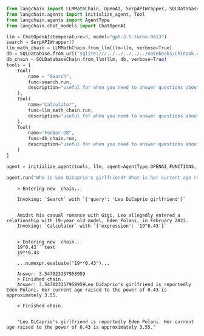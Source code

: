 ```python
from langchain import LLMMathChain, OpenAI, SerpAPIWrapper, SQLDatabase, SQLDatabaseChain
from langchain.agents import initialize_agent, Tool
from langchain.agents import AgentType
from langchain.chat_models import ChatOpenAI
```


```python
llm = ChatOpenAI(temperature=0, model="gpt-3.5-turbo-0613")
search = SerpAPIWrapper()
llm_math_chain = LLMMathChain.from_llm(llm=llm, verbose=True)
db = SQLDatabase.from_uri("sqlite:///../../../../../notebooks/Chinook.db")
db_chain = SQLDatabaseChain.from_llm(llm, db, verbose=True)
tools = [
    Tool(
        name = "Search",
        func=search.run,
        description="useful for when you need to answer questions about current events. You should ask targeted questions"
    ),
    Tool(
        name="Calculator",
        func=llm_math_chain.run,
        description="useful for when you need to answer questions about math"
    ),
    Tool(
        name="FooBar-DB",
        func=db_chain.run,
        description="useful for when you need to answer questions about FooBar. Input should be in the form of a question containing full context"
    )
]
```


```python
agent = initialize_agent(tools, llm, agent=AgentType.OPENAI_FUNCTIONS, verbose=True)
```


```python
agent.run("Who is Leo DiCaprio's girlfriend? What is her current age raised to the 0.43 power?")
```

<CodeOutputBlock lang="python">

```
    > Entering new  chain...
    
    Invoking: `Search` with `{'query': 'Leo DiCaprio girlfriend'}`
    
    
    Amidst his casual romance with Gigi, Leo allegedly entered a relationship with 19-year old model, Eden Polani, in February 2023.
    Invoking: `Calculator` with `{'expression': '19^0.43'}`
    

    > Entering new  chain...
    19^0.43```text
    19**0.43
    ```
    ...numexpr.evaluate("19**0.43")...
    
    Answer: 3.547023357958959
    > Finished chain.
    Answer: 3.547023357958959Leo DiCaprio's girlfriend is reportedly Eden Polani. Her current age raised to the power of 0.43 is approximately 3.55.
    
    > Finished chain.


    "Leo DiCaprio's girlfriend is reportedly Eden Polani. Her current age raised to the power of 0.43 is approximately 3.55."
```

</CodeOutputBlock>
